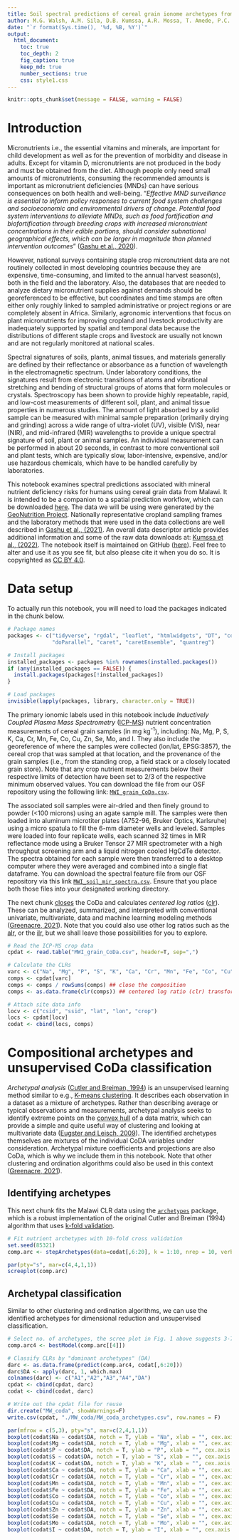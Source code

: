 ```yaml
---
title: Soil spectral predictions of cereal grain ionome archetypes from Malawi
author: M.G. Walsh, A.M. Sila, D.B. Kumssa, A.R. Mossa, T. Amede, P.C. Nalivata, D. Gashu, S.M. Haefele, S. Gameda, M.R. Broadley, E.J.M. Joy, E.H. Bailey, R.M. Lark, B.A. Walsh, R. Rodríguez Iglesias, J. Chamberlin and S. Snapp
date: "`r format(Sys.time(), '%d, %B, %Y')`"
output:
  html_document:
    toc: true
    toc_depth: 2
    fig_caption: true
    keep_md: true
    number_sections: true
    css: style1.css
---
```


```r
knitr::opts_chunk$set(message = FALSE, warning = FALSE)
```

# Introduction

Micronutrients i.e., the essential vitamins and minerals, are important for child development as well as for the prevention of morbidity and disease in adults. Except for vitamin D, micronutrients are not produced in the body and must be obtained from the diet. Although people only need small amounts of micronutrients, consuming the recommended amounts is important as micronutrient deficiencies (MNDs) can have serious consequences on both health and well-being. "*Effective MND surveillance is essential to inform policy responses to current food system challenges and socioeconomic and environmental drivers of change. Potential food system interventions to alleviate MNDs, such as food fortification and biofortification through breeding crops with increased micronutrient concentrations in their edible portions, should consider subnational geographical effects, which can be larger in magnitude than planned intervention outcomes*" ([Gashu et al., 2020](https://www.nature.com/articles/s41586-021-03559-3)).

However, national surveys containing staple crop micronutrient data are not routinely collected in most developing countries because they are expensive, time-consuming, and limited to the annual harvest season(s), both in the field and the laboratory. Also, the databases that are needed to analyze dietary micronutrient supplies against demands should be georeferenced to be effective, but coordinates and time stamps are often either only roughly linked to sampled administrative or project regions or are completely absent in Africa. Similarly, agronomic interventions that focus on plant micronutrients for improving cropland and livestock productivity are inadequately supported by spatial and temporal data because the distributions of different staple crops and livestock are usually not known and are not regularly monitored at national scales.

Spectral signatures of soils, plants, animal tissues, and materials generally are defined by their reflectance or absorbance as a function of wavelength in the electromagnetic spectrum. Under laboratory conditions, the signatures result from electronic transitions of atoms and vibrational stretching and bending of structural groups of atoms that form molecules or crystals. Spectroscopy has been shown to provide highly repeatable, rapid, and low-cost measurements of different soil, plant, and animal tissue properties in numerous studies. The amount of light absorbed by a solid sample can be measured with minimal sample preparation (primarily drying and grinding) across a wide range of ultra-violet (UV), visible (VIS), near (NIR), and mid-infrared (MIR) wavelengths to provide a unique spectral signature of soil, plant or animal samples. An individual measurement can be performed in about 20 seconds, in contrast to more conventional soil and plant tests, which are typically slow, labor-intensive, expensive, and/or use hazardous chemicals, which have to be handled carefully by laboratories.

This notebook examines spectral predictions associated with mineral nutrient deficiency risks for humans using cereal grain data from Malawi. It is intended to be a companion to a spatial prediction workflow, which can be downloaded [here](). The data we will be using were generated by the [GeoNutrition Project](http://www.geonutrition.com). Nationally representative cropland sampling frames and the laboratory methods that were used in the data collections are well described in [Gashu et al., (2021)](https://doi.org/10.1038/s41586-021-03559-3). An overall data descriptor article provides additional information and some of the raw data downloads at: [Kumssa et al., (2022) ](https://www.nature.com/articles/s41597-022-01500-5). The notebook itself is maintained on GitHub ([here](https://github.com/mgwalsh/GeoNutrition/blob/main/Soil_spec_preds_crop_ionomes.Rmd)). Feel free to alter and use it as you see fit, but also please cite it when you do so. It is copyrighted as [CC BY 4.0](https://creativecommons.org/licenses/by/4.0/).

# Data setup

To actually run this notebook, you will need to load the packages indicated in the chunk below.

```r
# Package names
packages <- c("tidyverse", "rgdal", "leaflet", "htmlwidgets", "DT", "compositions", "archetypes",
              "doParallel", "caret", "caretEnsemble", "quantreg")

# Install packages
installed_packages <- packages %in% rownames(installed.packages())
if (any(installed_packages == FALSE)) {
  install.packages(packages[!installed_packages])
}

# Load packages
invisible(lapply(packages, library, character.only = TRUE))
```

The primary ionomic labels used in this notebook include *Inductively Coupled Plasma Mass Spectrometry* ([ICP-MS](https://en.wikipedia.org/wiki/Inductively_coupled_plasma_mass_spectrometry)) nutrient concentration measurements of cereal grain samples (in mg kg^-1^), including: Na, Mg, P, S, K, Ca, Cr, Mn, Fe, Co, Cu, Zn, Se, Mo, and I. They also include the georeference of where the samples were collected (lon/lat, EPSG:3857), the cereal crop that was sampled at that location, and the provenance of the grain samples (i.e., from the standing crop, a field stack or a closely located grain store). Note that any crop nutrient measurements below their respective limits of detection have been set to 2/3 of the respective minimum observed values. You can download the file from our OSF repository using the following link: [`MWI_grain_CoDa.csv`](https://osf.io/zj5b7).

The associated soil samples were air-dried and then finely ground to powder (<100 microns) using an agate sample mill. The samples were then loaded into aluminum microtiter plates (A752-96, Bruker Optics, Karlsruhe) using a micro spatula to fill the 6-mm diameter wells and leveled. Samples were loaded into four replicate wells, each scanned 32 times in MIR reflectance mode using a Bruker Tensor 27 MIR spectrometer with a high throughput screening arm and a liquid nitrogen cooled HgCdTe detector. The spectra obtained for each sample were then transferred to a desktop computer where they were averaged and combined into a single flat dataframe. You can download the spectral feature file from our OSF repository via this link [`MWI_soil_mir_spectra.csv`](https://osf.io/w5ng6). Ensure that you place both those files into your designated working directory.

The next chunk [closes](https://econ-papers.upf.edu/papers/1554.pdf) the CoDa and calculates *centered log ratios* ([clr](https://www.rdocumentation.org/packages/compositions/versions/2.0-1/topics/clr)). These can be analyzed, summarized, and interpreted with conventional univariate, multivariate, data and machine learning modeling methods ([Greenacre, 2021](https://www.annualreviews.org/doi/pdf/10.1146/annurev-statistics-042720-124436)). Note that you could also use other log ratios such as the [alr](https://www.rdocumentation.org/packages/compositions/versions/2.0-1/topics/alr), or the [ilr](https://www.rdocumentation.org/packages/compositions/versions/2.0-1/topics/ilr), but we shall leave those possibilities for you to explore.

```r
# Read the ICP-MS crop data
cpdat <- read.table("MWI_grain_CoDa.csv", header=T, sep=",")

# Calculate the CLRs
varc <- c("Na", "Mg", "P", "S", "K", "Ca", "Cr", "Mn", "Fe", "Co", "Cu", "Zn", "Se", "Mo", "I")
comps <- cpdat[varc]
comps <- comps / rowSums(comps) ## close the composition
comps <- as.data.frame(clr(comps)) ## centered log ratio (clr) transforms

# Attach site data info
locv <- c("csid", "ssid", "lat", "lon", "crop") 
locs <- cpdat[locv]
codat <- cbind(locs, comps)
```

# Compositional archetypes and unsupervised CoDa classification

*Archetypal analysis* ([Cutler and Breiman, 1994](https://www.stat.cmu.edu/technometrics/90-00/vol-36-04/v3604338.pdf)) is an unsupervised learning method similar to e.g., [K-means clustering](https://towardsdatascience.com/k-means-clustering-explained-4528df86a120). It describes each observation in a dataset as a mixture of archetypes. Rather than describing average or typical observations and measurements, archetypal analysis seeks to identify extreme points on the [convex hull](https://en.wikipedia.org/wiki/Convex_hull) of a data matrix, which can provide a simple and quite useful way of clustering and looking at multivariate data ([Eugster and Leisch, 2009](https://cran.r-project.org/web//packages/archetypes/vignettes/archetypes.pdf)). The identified archetypes themselves are mixtures of the individual CoDA variables under consideration. Archetypal mixture coefficients and projections are also CoDa, which is why we include them in this notebook. Note that other clustering and ordination algorithms could also be used in this context ([Greenacre, 2021](https://www.annualreviews.org/doi/pdf/10.1146/annurev-statistics-042720-124436)).

## Identifying archetypes

This next chunk fits the Malawi CLR data using the [`archetypes`](https://cran.r-project.org/web//packages/archetypes/vignettes/archetypes.pdf) package, which is a robust implementation of the original Cutler and Breiman (1994) algorithm that uses [k-fold validation](https://www.statology.org/k-fold-cross-validation/).

```r
# Fit nutrient archetypes with 10-fold cross validation
set.seed(85321)
comp.arc <- stepArchetypes(data=codat[,6:20], k = 1:10, nrep = 10, verbose = FALSE)
```

```r

par(pty="s", mar=c(4,4,1,1))
screeplot(comp.arc)
```

## Archetypal classification

Similar to other clustering and ordination algorithms, we can use the identified archetypes for dimensional reduction and unsupervised classification.

```r
# Select no. of archetypes, the scree plot in Fig. 1 above suggests 3-7 ... we use 4 here
comp.arc4 <- bestModel(comp.arc[[4]])

# Classify CLRs by "dominant archetypes" (DA)
darc <- as.data.frame(predict(comp.arc4, codat[,6:20]))
darc$DA <- apply(darc, 1, which.max)
colnames(darc) <- c("A1","A2","A3","A4","DA")
cpdat <- cbind(cpdat, darc)
codat <- cbind(codat, darc)

# Write out the cpdat file for reuse
dir.create("MW_coda", showWarnings=F)
write.csv(cpdat, "./MW_coda/MW_coda_archetypes.csv", row.names = F)
```

```r

par(mfrow = c(5,3), pty="s", mar=c(2,4,1,1))
boxplot(codat$Na ~ codat$DA, notch = T, ylab = "Na", xlab = "", cex.axis = 1, cex.lab = 1.3)
boxplot(codat$Mg ~ codat$DA, notch = T, ylab = "Mg", xlab = "", cex.axis = 1, cex.lab = 1.3)
boxplot(codat$P ~ codat$DA, notch = T, ylab = "P", xlab = "", cex.axis = 1, cex.lab = 1.3)
boxplot(codat$S ~ codat$DA, notch = T, ylab = "S", xlab = "", cex.axis = 1, cex.lab = 1.3)
boxplot(codat$K ~ codat$DA, notch = T, ylab = "K", xlab = "", cex.axis = 1, cex.lab = 1.3)
boxplot(codat$Ca ~ codat$DA, notch = T, ylab = "Ca", xlab = "", cex.axis = 1, cex.lab = 1.3)
boxplot(codat$Cr ~ codat$DA, notch = T, ylab = "Cr", xlab = "", cex.axis = 1, cex.lab = 1.3)
boxplot(codat$Mn ~ codat$DA, notch = T, ylab = "Mn", xlab = "", cex.axis = 1, cex.lab = 1.3)
boxplot(codat$Fe ~ codat$DA, notch = T, ylab = "Fe", xlab = "", cex.axis = 1, cex.lab = 1.3)
boxplot(codat$Co ~ codat$DA, notch = T, ylab = "Co", xlab = "", cex.axis = 1, cex.lab = 1.3)
boxplot(codat$Cu ~ codat$DA, notch = T, ylab = "Cu", xlab = "", cex.axis = 1, cex.lab = 1.3)
boxplot(codat$Zn ~ codat$DA, notch = T, ylab = "Zn", xlab = "", cex.axis = 1, cex.lab = 1.3)
boxplot(codat$Se ~ codat$DA, notch = T, ylab = "Se", xlab = "", cex.axis = 1, cex.lab = 1.3)
boxplot(codat$Mo ~ codat$DA, notch = T, ylab = "Mo", xlab = "", cex.axis = 1, cex.lab = 1.3)
boxplot(codat$I ~ codat$DA, notch = T, ylab = "I", xlab = "", cex.axis = 1, cex.lab = 1.3)
```


 